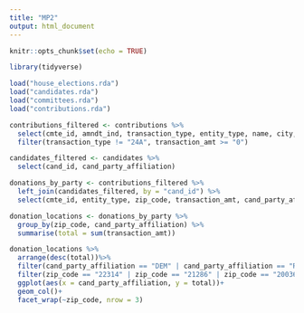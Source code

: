 ```yaml
---
title: "MP2"
output: html_document
---
```


```r
knitr::opts_chunk$set(echo = TRUE)
```

```r
library(tidyverse)
```

```r
load("house_elections.rda")
load("candidates.rda")
load("committees.rda")
load("contributions.rda")
```

```r
contributions_filtered <- contributions %>%
  select(cmte_id, amndt_ind, transaction_type, entity_type, name, city, state, zip_code, transaction_amt, cand_id) %>%
  filter(transaction_type != "24A", transaction_amt >= "0")
```

```r
candidates_filtered <- candidates %>%
  select(cand_id, cand_party_affiliation)
```

```r
donations_by_party <- contributions_filtered %>%
  left_join(candidates_filtered, by = "cand_id") %>%
  select(cmte_id, entity_type, zip_code, transaction_amt, cand_party_affiliation)
```

```r
donation_locations <- donations_by_party %>%
  group_by(zip_code, cand_party_affiliation) %>%
  summarise(total = sum(transaction_amt))
```

```r
donation_locations %>%
  arrange(desc(total))%>%
  filter(cand_party_affiliation == "DEM" | cand_party_affiliation == "REP")%>%
  filter(zip_code == "22314" | zip_code == "21286" | zip_code == "20036" | zip_code == "20007" | zip_code == "01915" | zip_code == "20002" | zip_code == "20003" | zip_code == "91403" |zip_code == "85024" | zip_code == "20005"| zip_code == "70817" | zip_code == "20814" | zip_code == "92592"| zip_code == "94043" | zip_code == "20006") %>%
  ggplot(aes(x = cand_party_affiliation, y = total))+
  geom_col()+
  facet_wrap(~zip_code, nrow = 3)
```

